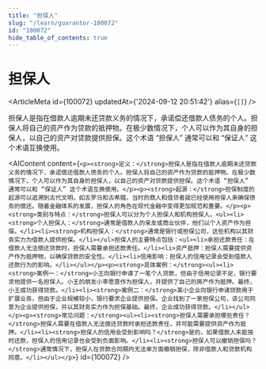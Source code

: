```yaml
---
title: "担保人"
slug: "/learn/guarantor-100072"
id: "100072"
hide_table_of_contents: true
---
```



# 担保人

<ArticleMeta id={100072} updatedAt={'2024-09-12 20:51:42'} alias={`[]`} />
<div className='border-solid border-b border-t-0 my-4 border-[var(--ifm-color-gray-300)]' />

担保人是指在借款人逾期未还贷款义务的情况下，承诺偿还借款人债务的个人。担保人将自己的资产作为贷款的抵押物。在极少数情况下，个人可以作为其自身的担保人，以自己的资产对贷款提供担保。这个术语 “担保人” 通常可以和 “保证人” 这个术语互换使用。

<AIContent content={`<p><strong>定义：</strong>担保人是指在借款人逾期未还贷款义务的情况下，承诺偿还借款人债务的个人。担保人将自己的资产作为贷款的抵押物。在极少数情况下，个人可以作为其自身的担保人，以自己的资产对贷款提供担保。这个术语 “担保人” 通常可以和 “保证人” 这个术语互换使用。</p><p><strong>起源：</strong>担保制度的起源可以追溯到古代文明，如古罗马和古希腊，当时的商人和借贷者就已经使用担保人来确保债务的偿还。随着金融体系的发展，担保人的角色在现代金融中变得更加规范和重要。</p><p><strong>类别与特点：</strong>担保人可以分为个人担保人和机构担保人。<ul><li><strong>个人担保人：</strong>通常是借款人的亲友或商业伙伴，他们以个人资产作为担保。</li><li><strong>机构担保人：</strong>通常是银行或担保公司，这些机构以其财务实力为借款人提供担保。</li></ul>担保人的主要特点包括：<ul><li>承担还款责任：在借款人无法偿还贷款时，担保人需要承担还款责任。</li><li>资产抵押：担保人需要提供资产作为抵押物，以确保贷款的安全性。</li><li>信用影响：担保人的信用记录会受到借款人还款行为的影响。</li></ul></p><p><strong>具体案例：</strong><ul><li><strong>案例一：</strong>小王向银行申请了一笔个人贷款，但由于信用记录不足，银行要求他提供一名担保人。小王的朋友小李愿意作为担保人，并提供了自己的房产作为抵押。最终，小王成功获得贷款。</li><li><strong>案例二：</strong>某小企业向银行申请贷款用于扩展业务，但由于企业规模较小，银行要求企业提供担保。企业找到了一家担保公司，该公司同意为企业提供担保，并以其财务实力作为担保基础。最终，企业成功获得贷款。</li></ul></p><p><strong>常见问题：</strong><ul><li><strong>担保人需要承担哪些责任？</strong>担保人需要在借款人无法偿还贷款时承担还款责任，并可能需要提供资产作为抵押。</li><li><strong>担保人的信用会受到影响吗？</strong>是的，如果借款人未能按时还款，担保人的信用记录也会受到负面影响。</li><li><strong>担保人可以撤销担保吗？</strong>通常情况下，担保人在贷款合同期内无法单方面撤销担保，除非借款人和贷款机构同意。</li></ul></p>`} id={100072} />
